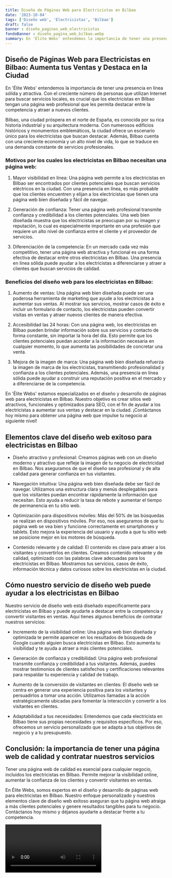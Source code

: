 ```yaml
---
title: Diseño de Páginas Web para Electricistas en Bilbao
date: '2023-10-04'
tags: ['Diseño web', 'Electricistas', 'Bilbao']
draft: false
banner : diseño_paginas_web_electricistas
fondoBanner : diseño_pagina_web_bilbao.webp
summary: En 'Élite Webs' entendemos la importancia de tener una presencia en línea sólida y atractiva. Con el creciente número de personas que utilizan Internet para buscar servicios locales, es crucial que los electricistas en Bilbao tengan una página web profesional que les permita destacar entre la competencia y atraer a nuevos clientes.
---
```


## Diseño de Páginas Web para Electricistas en Bilbao: Aumenta tus Ventas y Destaca en la Ciudad

En 'Élite Webs' entendemos la importancia de tener una presencia en línea sólida y atractiva. Con el creciente número de personas que utilizan Internet para buscar servicios locales, es crucial que los electricistas en Bilbao tengan una página web profesional que les permita destacar entre la competencia y atraer a nuevos clientes.

Bilbao, una ciudad próspera en el norte de España, es conocida por su rica historia industrial y su arquitectura moderna. Con numerosos edificios históricos y monumentos emblemáticos, la ciudad ofrece un escenario único para los electricistas que buscan destacar. Además, Bilbao cuenta con una creciente economía y un alto nivel de vida, lo que se traduce en una demanda constante de servicios profesionales.

### Motivos por los cuales los electricistas en Bilbao necesitan una página web:

1. Mayor visibilidad en línea: Una página web permite a los electricistas en Bilbao ser encontrados por clientes potenciales que buscan servicios eléctricos en la ciudad. Con una presencia en línea, es más probable que los clientes encuentren y elijan a los electricistas que tienen una página web bien diseñada y fácil de navegar.

2. Generación de confianza: Tener una página web profesional transmite confianza y credibilidad a los clientes potenciales. Una web bien diseñada muestra que los electricistas se preocupan por su imagen y reputación, lo cual es especialmente importante en una profesión que requiere un alto nivel de confianza entre el cliente y el proveedor de servicios.

3. Diferenciación de la competencia: En un mercado cada vez más competitivo, tener una página web atractiva y funcional es una forma efectiva de destacar entre otros electricistas en Bilbao. Una presencia en línea sólida puede ayudar a los electricistas a diferenciarse y atraer a clientes que buscan servicios de calidad.

### Beneficios del diseño web para los electricistas en Bilbao:

1. Aumento de ventas: Una página web bien diseñada puede ser una poderosa herramienta de marketing que ayude a los electricistas a aumentar sus ventas. Al mostrar sus servicios, mostrar casos de éxito e incluir un formulario de contacto, los electricistas pueden convertir visitas en ventas y atraer nuevos clientes de manera efectiva.

2. Accesibilidad las 24 horas: Con una página web, los electricistas en Bilbao pueden brindar información sobre sus servicios y contacto de forma constante, sin importar la hora del día. Esto permite que los clientes potenciales puedan acceder a la información necesaria en cualquier momento, lo que aumenta las posibilidades de concretar una venta.

3. Mejora de la imagen de marca: Una página web bien diseñada refuerza la imagen de marca de los electricistas, transmitiendo profesionalidad y confianza a los clientes potenciales. Además, una presencia en línea sólida puede ayudar a construir una reputación positiva en el mercado y a diferenciarse de la competencia.

En 'Élite Webs' estamos especializados en el diseño y desarrollo de páginas web para electricistas en Bilbao. Nuestro objetivo es crear sitios web atractivos, funcionales y optimizados para SEO, con el fin de ayudar a los electricistas a aumentar sus ventas y destacar en la ciudad. ¡Contáctanos hoy mismo para obtener una página web que impulse tu negocio al siguiente nivel!

<GifSeo />

<Cta />

## Elementos clave del diseño web exitoso para electricistas en Bilbao

- Diseño atractivo y profesional: Creamos páginas web con un diseño moderno y atractivo que refleje la imagen de tu negocio de electricidad en Bilbao. Nos aseguramos de que el diseño sea profesional y de alta calidad para generar confianza en tus visitantes.

- Navegación intuitiva: Una página web bien diseñada debe ser fácil de navegar. Utilizamos una estructura clara y menús desplegables para que los visitantes puedan encontrar rápidamente la información que necesitan. Esto ayuda a reducir la tasa de rebote y aumentar el tiempo de permanencia en tu sitio web.

- Optimización para dispositivos móviles: Más del 50% de las búsquedas se realizan en dispositivos móviles. Por eso, nos aseguramos de que tu página web se vea bien y funcione correctamente en smartphones y tablets. Esto mejora la experiencia del usuario y ayuda a que tu sitio web se posicione mejor en los motores de búsqueda.

- Contenido relevante y de calidad: El contenido es clave para atraer a los visitantes y convertirlos en clientes. Creamos contenido relevante y de calidad, optimizado con las palabras clave adecuadas para los electricistas en Bilbao. Mostramos tus servicios, casos de éxito, información técnica y datos curiosos sobre los electricistas en la ciudad.

## Cómo nuestro servicio de diseño web puede ayudar a los electricistas en Bilbao

Nuestro servicio de diseño web está diseñado específicamente para electricistas en Bilbao y puede ayudarte a destacar entre la competencia y convertir visitantes en ventas. Aquí tienes algunos beneficios de contratar nuestros servicios:

- Incremento de la visibilidad online: Una página web bien diseñada y optimizada te permite aparecer en los resultados de búsqueda de Google cuando alguien busca electricistas en Bilbao. Esto aumenta tu visibilidad y te ayuda a atraer a más clientes potenciales.

- Generación de confianza y credibilidad: Una página web profesional transmite confianza y credibilidad a tus visitantes. Además, puedes mostrar testimonios de clientes satisfechos y certificaciones relevantes para respaldar tu experiencia y calidad de trabajo.

- Aumento de la conversión de visitantes en clientes: El diseño web se centra en generar una experiencia positiva para los visitantes y persuadirlos a tomar una acción. Utilizamos llamadas a la acción estratégicamente ubicadas para fomentar la interacción y convertir a los visitantes en clientes.

- Adaptabilidad a tus necesidades: Entendemos que cada electricista en Bilbao tiene sus propias necesidades y requisitos específicos. Por eso, ofrecemos un servicio personalizado que se adapta a tus objetivos de negocio y a tu presupuesto. 

## Conclusión: la importancia de tener una página web de calidad y contratar nuestros servicios

Tener una página web de calidad es esencial para cualquier negocio, incluidos los electricistas en Bilbao. Permite mejorar la visibilidad online, aumentar la confianza de los clientes y convertir visitantes en ventas. 

En Élite Webs, somos expertos en el diseño y desarrollo de páginas web para electricistas en Bilbao. Nuestro enfoque personalizado y nuestros elementos clave de diseño web exitoso aseguran que tu página web atraiga a más clientes potenciales y genere resultados tangibles para tu negocio. Contáctanos hoy mismo y déjanos ayudarte a destacar frente a tu competencia.

<Video />

<CtaBot job='Electricistas' city='Bilbao'/>

<Gmaps query='Bilbao+españa+maps' />